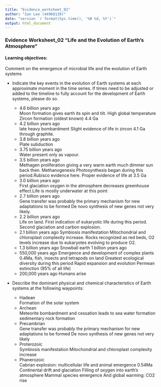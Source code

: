 ```yaml
---
title: "Evidence_worksheet_02"
author: "Ian Lee (44968139)"
date: "version `r format(Sys.time(), '%B %d, %Y')`"
output: html_document
---
```

### Evidence Worksheet_02 "Life and the Evolution of Earth's Atmosphere"
#### Learning objectives: 
Comment on the emergence of microbial life and the evolution of Earth systems
    
    
* Indicate the key events in the evolution of Earth systems at each approximate moment in the time series. If times need to be adjusted or added to the timeline to fully account for the development of Earth systems, please do so. 

    + 4.6 billion years ago  
    Moon formation gives earth its spin
and tilt. High global temperature
Zircon formation (oldest known) 4.4 Ga
    + 4.2 billion years ago  
    late heavy bombardment
    Slight evidence of life in zircon
4.1 Ga through graphite.
    + 3.8 billion years ago  
    Plate subduction
    + 3.75 billion years ago  
    Water present only
as vapour.
    + 3.5 billion years ago  
    Methagen proliferation giving a
very warm earth
much dimmer sun back then.
Methanogenesis
Photosynthesis began during
this period.Rubisco evidence here.
Proper evidence of life at 3.5 Ga
    + 3.0 billion years ago  
    First glaciation
oxygen in the atmosphere decreases
greenhouse effect.Life is mostly underwater at this point
    + 2.7 billion years ago  
    Gene transfer was probably the primary mechanism
for new adaptations to be formed
De novo synthesis of new genes not very likely.
    + 2.2 billion years ago  
    Life on land. First indication of eukaryotic life during this
period. Second glaciation and
carbon explosion.
    + 2.1 billion years ago
    Symbiosis manifestation
    Mitochondrial and chloroplast
complexity increase. Rocks recognized as red beds, O2 levels
increase due to eukaryotes evolving to
produce O2.
    + 1.3 billion years ago
    Snowball earth 1 billion years ago
    + 550,000 years ago
    Emergence and development of
complex plants 0.4Ma, fish, insects and
tetrapods on land
Greatest ecological diversity during this period
Rapid expansion and evolution
Permean extinction (95% of all life)
    + 200,000 years ago
Humans arise

* Describe the dominant physical and chemical characteristics of Earth systems at the following waypoints:  

    + Hadean  
    Formation of the solar system
    + Archean  
    Meteorite
bombardment and cessation
leads to sea water formation
sedimentary rock formation
    + Precambrian  
    Gene transfer was probably the primary mechanism
for new adaptations to be formed
De novo synthesis of new genes not very likely
    + Proterozoic  
    Symbiosis manifestation
    Mitochondrial and chloroplast
complexity increase
    + Phanerozoic  
    Cabrian explosion: multicellular life and animal emergence 0.54Ma
    Continental drift and glaciation
    Filling of oxygen into earth's atmosphere
    Mammal species emergence
    And global warming: CO2 rise
